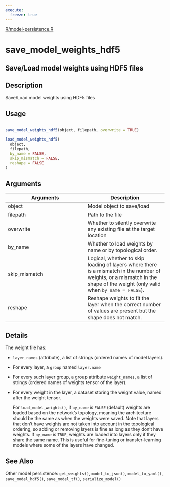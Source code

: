 ```yaml
---
execute:
  freeze: true
---
```


[R/model-persistence.R](https://github.com/rstudio/keras//blob/main/R/model-persistence.R#L175) 

# save_model_weights_hdf5

## Save/Load model weights using HDF5 files

## Description
 Save/Load model weights using HDF5 files 


## Usage
```r
 
save_model_weights_hdf5(object, filepath, overwrite = TRUE) 
 
load_model_weights_hdf5( 
  object, 
  filepath, 
  by_name = FALSE, 
  skip_mismatch = FALSE, 
  reshape = FALSE 
) 
```

## Arguments
|Arguments|Description|
|---|---|
| object | Model object to save/load |
| filepath | Path to the file |
| overwrite | Whether to silently overwrite any existing file at the target location |
| by_name | Whether to load weights by name or by topological order. |
| skip_mismatch | Logical, whether to skip loading of layers where there is a mismatch in the number of weights, or a mismatch in the shape of the weight (only valid when `by_name = FALSE`). |
| reshape | Reshape weights to fit the layer when the correct number of values are present but the shape does not match. |

## Details

 The weight file has:  

- `layer_names` (attribute), a list of strings (ordered names of model layers). 

- For every layer, a `group` named `layer.name` 

- For every such layer group, a group attribute `weight_names`, a list of strings (ordered names of weights tensor of the layer). 

- For every weight in the layer, a dataset storing the weight value, named after the weight tensor. 

  For `load_model_weights()`, if `by_name` is `FALSE` (default) weights are loaded based on the network's topology, meaning the architecture should be the same as when the weights were saved. Note that layers that don't have weights are not taken into account in the topological ordering, so adding or removing layers is fine as long as they don't have weights.  If `by_name` is `TRUE`, weights are loaded into layers only if they share the same name. This is useful for fine-tuning or transfer-learning models where some of the layers have changed. 





## See Also
 Other model persistence:  `get_weights()`, `model_to_json()`, `model_to_yaml()`, `save_model_hdf5()`, `save_model_tf()`, `serialize_model()` 

